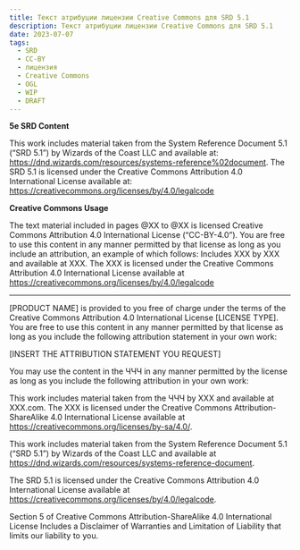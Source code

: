 ```yaml
---
title: Текст атрибуции лицензии Creative Commons для SRD 5.1
description: Текст атрибуции лицензии Creative Commons для SRD 5.1
date: 2023-07-07
tags:
  - SRD
  - CC-BY
  - лицензия
  - Creative Commons
  - OGL
  - WIP
  - DRAFT
---
```


**5e SRD Content**

This work includes material taken from the System Reference Document 5.1 (“SRD 5.1”) by Wizards of the Coast LLC and available at:
https://dnd.wizards.com/resources/systems-reference%02document.
The SRD 5.1 is licensed under the Creative Commons Attribution 4.0 International License available at: https://creativecommons.org/licenses/by/4.0/legalcode

**Creative Commons Usage**

The text material included in pages @XX to @XX is licensed Creative Commons Attribution 4.0 International License (“CC-BY-4.0”). You are free to use this content in any manner permitted by that license as long as you include an attribution, an example of which follows:
Includes XXX by XXX and available at XXX.
The XXX is licensed under the Creative Commons Attribution 4.0 International License available at https://creativecommons.org/licenses/by/4.0/legalcode

---

[PRODUCT NAME] is provided to you free of charge under the terms of the Creative Commons Attribution 4.0 International License [LICENSE TYPE]. You are free to use this content in any manner permitted by that license as long as you include the following attribution statement in your own work:

[INSERT THE ATTRIBUTION STATEMENT YOU REQUEST]

You may use the content in the ЧЧЧ in any manner permitted by the license as long as you include the following attribution in your own work:

This work includes material taken from the ЧЧЧ by XXX and available at XXX.com. The XXX is licensed under the Creative Commons Attribution-ShareAlike 4.0 International License available at https://creativecommons.org/licenses/by-sa/4.0/.

This work includes material taken from the System Reference Document 5.1 (“SRD 5.1”) by Wizards of the Coast LLC and available at https://dnd.wizards.com/resources/systems-reference-document.

The SRD 5.1 is licensed under the Creative Commons Attribution 4.0 International License available at https://creativecommons.org/licenses/by/4.0/legalcode.

Section 5 of Creative Commons Attribution-ShareAlike 4.0 International License Includes a Disclaimer of Warranties and Limitation of Liability that limits our liability to you.
